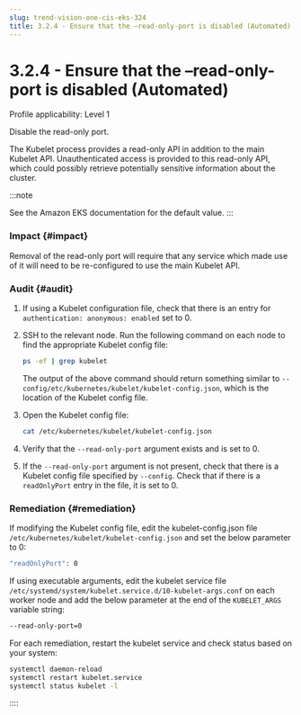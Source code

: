 ```yaml
---
slug: trend-vision-one-cis-eks-324
title: 3.2.4 - Ensure that the –read-only-port is disabled (Automated)
---
```

# 3.2.4 - Ensure that the –read-only-port is disabled (Automated)

Profile applicability: Level 1

Disable the read-only port.

The Kubelet process provides a read-only API in addition to the main Kubelet API. Unauthenticated access is provided to this read-only API, which could possibly retrieve potentially sensitive information about the cluster.

:::note

See the Amazon EKS documentation for the default value.
:::

### Impact {#impact}

Removal of the read-only port will require that any service which made use of it will need to be re-configured to use the main Kubelet API.

### Audit {#audit}

1.  If using a Kubelet configuration file, check that there is an entry for `authentication: anonymous: enabled` set to 0.

2.  SSH to the relevant node. Run the following command on each node to find the appropriate Kubelet config file:

    ```bash
    ps -ef | grep kubelet
    ```

    The output of the above command should return something similar to `--config/etc/kubernetes/kubelet/kubelet-config.json`, which is the location of the Kubelet config file.

3.  Open the Kubelet config file:

    ```bash
    cat /etc/kubernetes/kubelet/kubelet-config.json
    ```

4.  Verify that the `--read-only-port` argument exists and is set to 0.

5.  If the `--read-only-port` argument is not present, check that there is a Kubelet config file specified by `--config`. Check that if there is a `readOnlyPort` entry in the file, it is set to 0.

### Remediation {#remediation}

If modifying the Kubelet config file, edit the kubelet-config.json file `/etc/kubernetes/kubelet/kubelet-config.json` and set the below parameter to 0:

```bash
"readOnlyPort": 0
```

If using executable arguments, edit the kubelet service file `/etc/systemd/system/kubelet.service.d/10-kubelet-args.conf` on each worker node and add the below parameter at the end of the `KUBELET_ARGS` variable string:

```bash
--read-only-port=0
```

For each remediation, restart the kubelet service and check status based on your system:

```bash
systemctl daemon-reload
systemctl restart kubelet.service
systemctl status kubelet -l
```
::::
